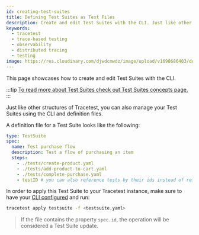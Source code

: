 ```yaml
---
id: creating-test-suites
title: Defining Test Suites as Text Files
description: Create and edit Test Suites with the CLI. Just like other structures of Tracetest, you can also manage your Test Suites using the CLI and definition files.
keywords:
  - tracetest
  - trace-based testing
  - observability
  - distributed tracing
  - testing
image: https://res.cloudinary.com/djwdcmwdz/image/upload/v1698686403/docs/Blog_Thumbnail_14_rsvkmo.jpg
---
```


This page showcases how to create and edit Test Suites with the CLI.

:::tip
[To read more about Test Suites check out Test Suites concepts page.](/concepts/test-suites)
:::

Just like other structures of Tracetest, you can also manage your Test Suites using the CLI and definition files.

A definition file for a Test Suite looks like the following:

```yaml
type: TestSuite
spec:
  name: Test purchase flow
  description: Test a flow of purchasing an item
  steps:
    - ./tests/create-product.yaml
    - ./tests/add-product-to-cart.yaml
    - ./tests/complete-purchase.yaml
    - testID # you can also reference tests by their ids instead of referencing the definition file
```

In order to apply this Test Suite to your Tracetest instance, make sure to have your [CLI configured](/cli/configuring-your-cli) and run:

```sh
tracetest apply testsuite -f <testsuite.yaml>
```

> If the file contains the property `spec.id`, the operation will be considered a Test Suite update.
